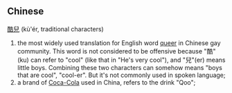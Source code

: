 == Chinese ==

[[酷]][[兒]] (kù'ér, traditional characters)

#the most widely used translation for English word [[queer]] in Chinese gay community. This word is not considered to be offensive because "酷"(ku) can refer to "cool" (like that in "He's very cool"), and "兒"(er) means little boys. Combining these two characters can somehow means "boys that are cool", "cool-er". But it's not commonly used in spoken language;
#a brand of [[Coca-Cola]] used in China, refers to the drink "Qoo";